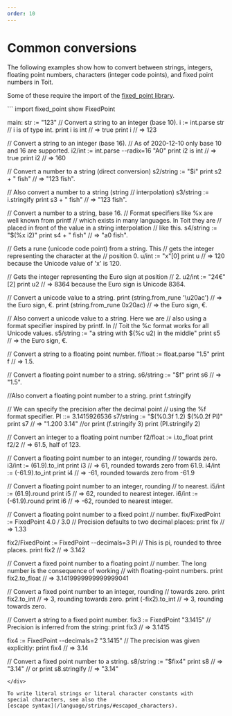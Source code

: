 ```yaml
---
order: 10
---
```


# Common conversions

The following examples show how to convert between strings, integers, floating point
numbers, characters (integer code points), and fixed point numbers in Toit.

Some of these require the import of the [fixed_point library](https://libs.toit.io/lib/fixed_point.toit).

<div class="toit">
```
import fixed_point show FixedPoint

main:
str := "123"
// Convert a string to an integer (base 10).
i := int.parse str // i is of type int.
print i is int // => true
print i // => 123

// Convert a string to an integer (base 16).
// As of 2020-12-10 only base 10 and 16 are supported.
i2/int := int.parse --radix=16 "A0"
print i2 is int // => true
print i2 // => 160

// Convert a number to a string (direct conversion)
s2/string := "$i"
print s2 + " fish" // => "123 fish".

// Also convert a number to a string (string
// interpolation)
s3/string := i.stringify
print s3 + " fish" // => "123 fish".

// Convert a number to a string, base 16.
// Format specifiers like %x are well known from printf
// which exists in many languages. In Toit they are
// placed in front of the value in a string interpolation
// like this.
s4/string := "$(%x i2)"
print s4 + " fish" // => "a0 fish".

// Gets a rune (unicode code point) from a string. This
// gets the integer representing the character at the
// position 0.
u/int := "x"[0]
print u // => 120 because the Unicode value of 'x' is 120.

// Gets the integer representing the Euro sign at position
// 2.
u2/int := "24€"[2]
print u2 // => 8364 because the Euro sign is Unicode 8364.

// Convert a unicode value to a string.
print (string.from_rune '\u20ac') // => the Euro sign, €.
print (string.from_rune 0x20ac) // => the Euro sign, €.

// Also convert a unicode value to a string. Here we are
// also using a format specifier inspired by printf. In
// Toit the %c format works for all Unicode values.
s5/string := "a string with $(%c u2) in the middle"
print s5 // => the Euro sign, €.

// Convert a string to a floating point number.
f/float := float.parse "1.5"
print f // => 1.5.

// Convert a floating point number to a string.
s6/string := "$f"
print s6 // => "1.5".

//Also convert a floating point number to a string.
print f.stringify

// We can specify the precision after the decimal point
// using the %f format specifier.
PI ::= 3.1415926536
s7/string := "$(%0.3f 1.2) $(%0.2f PI)"
print s7 // => "1.200 3.14"
//or
print (f.stringify 3)
print (PI.stringify 2)

// Convert an integer to a floating point number
f2/float := i.to_float
print f2/2 // => 61.5, half of 123.

// Convert a floating point number to an integer, rounding
// towards zero.
i3/int := (61.9).to_int
print i3 // => 61, rounded towards zero from 61.9.
i4/int := (-61.9).to_int
print i4 // => -61, rounded towards zero from -61.9

// Convert a floating point number to an integer, rounding
// to nearest.
i5/int := (61.9).round
print i5 // => 62, rounded to nearest integer.
i6/int := (-61.9).round
print i6 // => -62, rounded to nearest integer.

// Convert a floating point number to a fixed point
// number.
fix/FixedPoint := FixedPoint 4.0 / 3.0
// Precision defaults to two decimal places:
print fix // => 1.33

fix2/FixedPoint := FixedPoint --decimals=3 PI
// This is pi, rounded to three places.
print fix2 // => 3.142

// Convert a fixed point number to a floating point
// number. The long number is the consequence of working
// with floating-point numbers.
print fix2.to_float // => 3.1419999999999999041

// Convert a fixed point number to an integer, rounding
// towards zero.
print fix2.to_int // => 3, rounding towards zero.
print (-fix2).to_int // => 3, rounding towards zero.

// Convert a string to a fixed point number.
fix3 := FixedPoint "3.1415"
// Precision is inferred from the string:
print fix3 // => 3.1415

fix4 := FixedPoint --decimals=2 "3.1415"
// The precision was given explicitly:
print fix4 // => 3.14

// Convert a fixed point number to a string.
s8/string := "$fix4"
print s8 // => "3.14"
// or
print s8.stringify // => "3.14"

```
</div>

To write literal strings or literal character constants with
special characters, see also the
[escape syntax](/language/strings/#escaped_characters).
```
